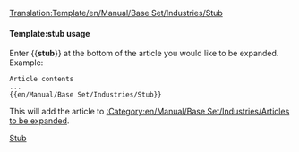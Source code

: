 <noinclude>[[Translation:Template/en/Manual/Base Set/Industries/Stub]]</noinclude><noinclude></noinclude>{{en/Ambox| type  = notice
| image = StubIcon.png
| text  = <strong>Stub</strong><br>This article is a stub. Please, if you can, expand it.
}}<includeonly>{{{1|[[Category:en/Manual/Base Set/Industries/Articles to be expanded]]}}}</includeonly><noinclude>

====Template:stub usage====
Enter <nowiki>{{</nowiki>'''stub'''<nowiki>}}</nowiki> at the bottom of the article you would like to be expanded. Example:
<pre>
Article contents
...
{{en/Manual/Base Set/Industries/Stub}}
</pre>
This will add the article to [[:Category:en/Manual/Base Set/Industries/Articles to be expanded]].

[[Category:en/Manual/Base Set/Message boxes|Stub]]</noinclude>